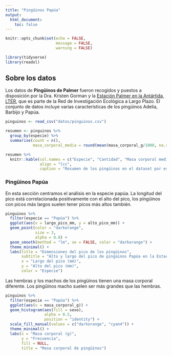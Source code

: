 ```yaml
---
title: "Pingüinos Papúa"
output: 
  html_document:
    toc: false
---
```


```r
knitr::opts_chunk$set(echo = FALSE, 
                      message = FALSE,
                      warning = FALSE)

library(tidyverse)
library(readxl)
```

## Sobre los datos

Los datos de **Pingüinos de Palmer** fueron recogidos y puestos a disposición por la Dra. Kristen Gorman y la [Estación Palmer en la Antártida, LTER](https://pal.lternet.edu/), que es parte de la Red de Investigación Ecológica a Largo Plazo. El conjunto de datos incluye varias características de los pingüinos Adelia, Barbijo y Papúa.

```r
pinguinos <- read_csv("datos/pinguinos.csv")

resumen <- pinguinos %>% 
  group_by(especie) %>% 
  summarise(count = n(),
            masa_corporal_media = round(mean(masa_corporal_g/1000, na.rm = TRUE), 2))

resumen %>% 
  knitr::kable(col.names = c("Especie", "Cantidad", "Masa corporal media"),
               align = "lcc",
               caption = "Resumen de los pingüinos en el dataset por especie.")
```

### Pingüinos Papúa

En esta sección centramos el análisis en la especie papúa. La longitud del pico está correlacionada positivamente con el alto del pico, los pingüinos con picos más largos suelen tener picos más altos también.

```r
pinguinos %>% 
  filter(especie == "Papúa") %>% 
  ggplot(aes(x = largo_pico_mm, y = alto_pico_mm)) +
  geom_point(color = "darkorange",
             size = 3,
             alpha = 0.8) +
  geom_smooth(method = "lm", se = FALSE, color = "darkorange") +
  theme_minimal() +
  labs(title = "Dimensiones del pico de los pingüinos",
       subtitle = "Alto y largo del pico de pingüinos Papúa en la Estación Palmer LTER",
       x = "Largo del pico (mm)",
       y = "Alto del pico (mm)",
       color = "Especie") 
```

Las hembras y los machos de los pingüinos tienen una masa corporal diferente. Los pingüinos macho suelen ser más grandes que las hembras. 

```r
pinguinos %>% 
  filter(especie == "Papúa") %>% 
  ggplot(aes(x = masa_corporal_g)) +
  geom_histogram(aes(fill = sexo),
                 alpha = 0.5,
                 position = "identity") +
  scale_fill_manual(values = c("darkorange", "cyan4")) +
  theme_minimal() +
  labs(x = "Masa corporal (g)",
       y = "Frecuencia",
       fill = NULL,
       title = "Masa corporal de pingüinos")
```


